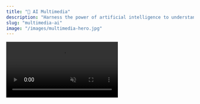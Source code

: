 ```yaml
---
title: "🎨 AI Multimedia"
description: "Harness the power of artificial intelligence to understand and create across all media"
slug: "multimedia-ai"
image: "/images/multimedia-hero.jpg"
---
```


<Frame caption="Experience AI multimedia in action">
  <video
    controls
    autoPlay
    muted
    loop
    playsInline
    className="w-full aspect-video rounded-xl shadow-lg"
    src="../public/videos/demo_csv_en.mp4"
  />
</Frame>

# When voice, image, and text meet

Imagine an intelligence capable of **understanding a conversation**,  
**analyzing a look**, **generating an image**, and drawing **concrete insights** from it.  

This is the power of **multimedia AI**.  
An approach where each modality (voice, image, text) enriches the others to deliver a complete vision.

---

## 🌟 What changes for you

<Quote>
"We no longer process separate data. We finally see the **complete context**."
</Quote>

<CardGroup cols={2}>
  <Card title="Human understanding" icon="heart">
    AI perceives **emotions, intentions, and subtle signals** in voices and faces.
  </Card>
  <Card title="Custom creation" icon="sparkles">
    Generation of images, visuals, and content aligned with your brand.
  </Card>
  <Card title="Quick decisions" icon="zap">
    Recommendations based on the **entirety of multimodal signals**.
  </Card>
  <Card title="Enhanced experience" icon="smile">
    A more **natural, fluid, and personalized** interaction with your customers.
  </Card>
</CardGroup>

---

## 🎬 Three concrete stories

<Tabs>
<Tab title="🏬 A retail chain">
A customer enters the store, looks at a product, asks a question.  
Our AI detects their **interest**, analyzes their voice to identify **hesitation**, and generates in real-time a **personalized offer** displayed on screen.  
👉 Result: +50% conversion.
</Tab>

<Tab title="👩‍⚕️ A medical consultation">
A patient talks about their symptoms. The AI analyzes **words**, but also **voice tone** and **facial expressions**.  
It helps the doctor spot **non-verbal cues** that are crucial.  
👉 Result: more reliable diagnoses and reassured patients.
</Tab>

<Tab title="📞 A support center">
A customer calls while frustrated. Their voice betrays **frustration**.  
The AI automatically routes the call to a consultant trained in emotion management.  
👉 Result: +75% first-contact resolution.
</Tab>
</Tabs>

---

## 🤔 Multimedia AI explained simply

<AccordionGroup>
<Accordion title="Why combine multiple media?">
Because a single source (text, voice, or image) is not always enough.  
By combining signals, AI obtains a **finer and more human understanding**.
</Accordion>

<Accordion title="Is it difficult to implement?">
No. We offer a **turnkey integration** that adapts to your existing tools.
</Accordion>

<Accordion title="What about my data?">
They remain **under your control**: encrypted, secure, and stored in the infrastructure you choose.
</Accordion>
</AccordionGroup>

---

## 🚀 Ready to explore your own use cases?

<Callout>
💡 Start with a **pilot project**: a single concrete experience is enough to demonstrate the impact.
</Callout>

👉 [Contact us](/contact) to discover how multimedia AI can transform your processes.